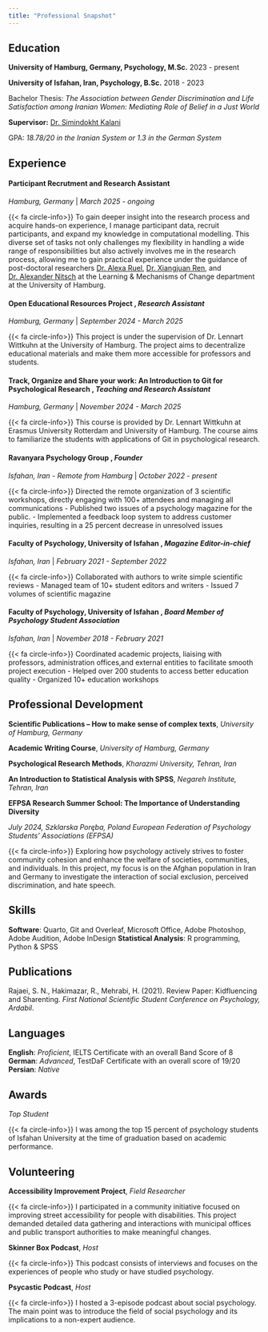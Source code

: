 ```yaml
---
title: "Professional Snapshot"
---
```


## Education

**University of Hamburg, Germany, Psychology, M.Sc.** 2023 - present

**University of Isfahan, Iran, Psychology, B.Sc.** 2018 - 2023

Bachelor Thesis: *The Association between Gender Discrimination and Life Satisfaction among Iranian Women: Mediating Role of Belief in a Just World*

**Supervisor:** [Dr. Simindokht Kalani](https://www.linkedin.com/in/simindokht-kalani-4957b878/?originalSubdomain=ir)

GPA: *18.78/20 in the Iranian System or 1.3 in the German System*

## Experience

#### **Participant Recrutment and Research Assistant**

*Hamburg, Germany* \| *March 2025 - ongoing*

{{< fa circle-info>}} To gain deeper insight into the research process and acquire hands-on experience, I manage participant data, recruit participants, and expand my knowledge in computational modelling. This diverse set of tasks not only challenges my flexibility in handling a wide range of responsibilities but also actively involves me in the research process, allowing me to gain practical experience under the guidance of post-doctoral researchers [Dr. Alexa Ruel](https://alexaruel.github.io/), [Dr. Xiangjuan Ren](https://scholar.google.com/citations?user=eA69neEAAAAJ&hl=en), and [Dr. Alexander Nitsch](https://x.com/AlexNitsch) at the Learning & Mechanisms of Change department at the University of Hamburg.

#### **Open Educational Resources Project** , *Research Assistant*

*Hamburg, Germany* \| *September 2024 - March 2025*

{{< fa circle-info>}} This project is under the supervision of Dr. Lennart Wittkuhn at the University of Hamburg. The project aims to decentralize educational materials and make them more accessible for professors and students.

#### **Track, Organize and Share your work: An Introduction to Git for Psychological Research** , *Teaching and Research Assistant*

*Hamburg, Germany* \| *November 2024 - March 2025*

{{< fa circle-info>}} This course is provided by Dr. Lennart Wittkuhn at Erasmus University Rotterdam and University of Hamburg. The course aims to familiarize the students with applications of Git in psychological research.

#### **Ravanyara Psychology Group** , *Founder*

*Isfahan, Iran - Remote from Hamburg* \| *October 2022 - present*

{{< fa circle-info>}} Directed the remote organization of 3 scientific workshops, directly engaging with 100+ attendees and managing all communications - Published two issues of a psychology magazine for the public. - Implemented a feedback loop system to address customer inquiries, resulting in a 25 percent decrease in unresolved issues

#### **Faculty of Psychology, University of Isfahan** , *Magazine Editor-in-chief*

*Isfahan, Iran* \| *February 2021 - September 2022*

{{< fa circle-info>}} Collaborated with authors to write simple scientific reviews - Managed team of 10+ student editors and writers - Issued 7 volumes of scientific magazine

#### **Faculty of Psychology, University of Isfahan** , *Board Member of Psychology Student Association*

*Isfahan, Iran* \| *November 2018 - February 2021*

{{< fa circle-info>}} Coordinated academic projects, liaising with professors, administration offices,and external entities to facilitate smooth project execution - Helped over 200 students to access better education quality - Organized 10+ education workshops

## Professional Development

**Scientific Publications – How to make sense of complex texts**, *University of Hamburg, Germany*

**Academic Writing Course**, *University of Hamburg, Germany*

**Psychological Research Methods**, *Kharazmi University, Tehran, Iran*

**An Introduction to Statistical Analysis with SPSS**, *Negareh Institute, Tehran, Iran*

**EFPSA Research Summer School: The Importance of Understanding Diversity**

*July 2024, Szklarska Poręba, Poland* *European Federation of Psychology Students’ Associations (EFPSA)*

{{< fa circle-info>}} Exploring how psychology actively strives to foster community cohesion and enhance the welfare of societies, communities, and individuals. In this project, my focus is on the Afghan population in Iran and Germany to investigate the interaction of social exclusion, perceived discrimination, and hate speech.

## Skills

**Software**: Quarto, Git and Overleaf, Microsoft Office, Adobe Photoshop, Adobe Audition, Adobe InDesign **Statistical Analysis**: R programming, Python & SPSS

## Publications

Rajaei, S. N., Hakimazar, R., Mehrabi, H. (2021). Review Paper: Kidfluencing and Sharenting. *First National Scientific Student Conference on Psychology, Ardabil*.

## Languages

**English**: *Proficient*, IELTS Certificate with an overall Band Score of 8 **German**: *Advanced*, TestDaF Certificate with an overall score of 19/20 **Persian**: *Native*

## Awards

*Top Student*

{{< fa circle-info>}} I was among the top 15 percent of psychology students of Isfahan University at the time of graduation based on academic performance.

## Volunteering

**Accessibility Improvement Project**, *Field Researcher*

{{< fa circle-info>}} I participated in a community initiative focused on improving street accessibility for people with disabilities. This project demanded detailed data gathering and interactions with municipal offices and public transport authorities to make meaningful changes.

**Skinner Box Podcast**, *Host*

{{< fa circle-info>}} This podcast consists of interviews and focuses on the experiences of people who study or have studied psychology.

**Psycastic Podcast**, *Host*

{{< fa circle-info>}} I hosted a 3-episode podcast about social psychology. The main point was to introduce the field of social psychology and its implications to a non-expert audience.
